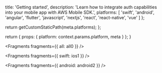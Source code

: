 
  title: 'Getting started',
  description:
    'Learn how to integrate auth capabilities into your mobile app with AWS Mobile SDK.',
  platforms: [
    'swift',
    'android',
    'angular',
    'flutter',
    'javascript',
    'nextjs',
    'react',
    'react-native',
    'vue'
  ]
};

  return getCustomStaticPath(meta.platforms);
};

  return {
    props: {
      platform: context.params.platform,
      meta
    }
  };
}


<Fragments fragments={{ all: all0 }} />


<Fragments fragments={{ swift: ios1 }} />


<Fragments fragments={{ android: android2 }} />
